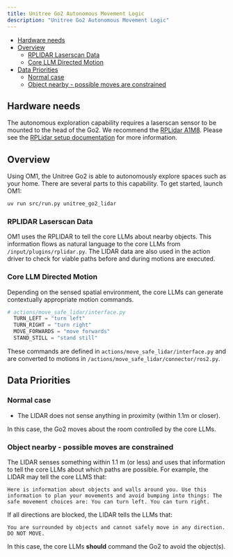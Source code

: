 ```yaml
---
title: Unitree Go2 Autonomous Movement Logic
description: "Unitree Go2 Autonomous Movement Logic"
---
```


- [Hardware needs](#hardware-needs)
- [Overview](#overview)
  * [RPLIDAR Laserscan Data](#rplidar-laserscan-data)
  * [Core LLM Directed Motion](#core-llm-directed-motion)
- [Data Priorities](#data-priorities)
  * [Normal case](#normal-case)
  * [Object nearby - possible moves are constrained](#object-nearby---possible-moves-are-constrained)

## Hardware needs

The autonomous exploration capability requires a laserscan sensor to be mounted to the head of the Go2. We recommend the [RPLidar A1M8](https://bucket-download.slamtec.com/d1e428e7efbdcd65a8ea111061794fb8d4ccd3a0/LD108_SLAMTEC_rplidar_datasheet_A1M8_v3.0_en.pdf). Please see the [RPLidar setup documentation](motion_planning_lidarA1M8) for more information.

## Overview

Using OM1, the Unitree Go2 is able to autonomously explore spaces such as your home. There are several parts to this capability. To get started, launch OM1:

```bash Run OM1
uv run src/run.py unitree_go2_lidar
```

### RPLIDAR Laserscan Data

OM1 uses the RPLIDAR to tell the core LLMs about nearby objects. This information flows as natural language to the core LLMs from `/input/plugins/rplidar.py`. The LIDAR data are also used in the action driver to check for viable paths before and during motions are executed. 

### Core LLM Directed Motion

Depending on the sensed spatial environment, the core LLMs can generate contextually appropriate motion commands. 

```py
# actions/move_safe_lidar/interface.py
  TURN_LEFT = "turn left"
  TURN_RIGHT = "turn right"
  MOVE_FORWARDS = "move forwards"
  STAND_STILL = "stand still"
```
These commands are defined in `actions/move_safe_lidar/interface.py` and are converted to motions in `/actions/move_safe_lidar/connector/ros2.py`.

## Data Priorities

### Normal case

* The LIDAR does not sense anything in proximity (within 1.1m or closer).

In this case, the Go2 moves about the room controlled by the core LLMs. 

### Object nearby - possible moves are constrained

The LIDAR senses something within 1.1 m (or less) and uses that information to tell the core LLMs about which paths are possible. For example, the LIDAR may tell the core LLMS that:

```
Here is information about objects and walls around you. Use this information to plan your movements and avoid bumping into things: The safe movement choices are: You can turn left. You can turn right. 
```

If all directions are blocked, the LIDAR tells the LLMs that:

```
You are surrounded by objects and cannot safely move in any direction. DO NOT MOVE.
```

In this case, the core LLMs **should** command the Go2 to avoid the object(s). 
